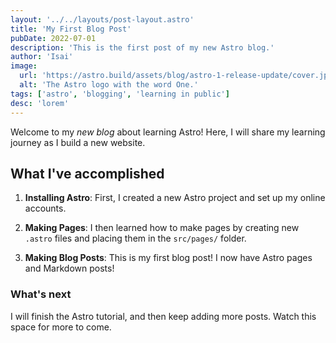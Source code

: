 ```yaml
---
layout: '../../layouts/post-layout.astro'
title: 'My First Blog Post'
pubDate: 2022-07-01
description: 'This is the first post of my new Astro blog.'
author: 'Isai'
image:
  url: 'https://astro.build/assets/blog/astro-1-release-update/cover.jpeg'
  alt: 'The Astro logo with the word One.'
tags: ['astro', 'blogging', 'learning in public']
desc: 'lorem'
---
```


Welcome to my _new blog_ about learning Astro! Here, I will share my learning journey as I build a new website.

## What I've accomplished

1. **Installing Astro**: First, I created a new Astro project and set up my online accounts.

2. **Making Pages**: I then learned how to make pages by creating new `.astro` files and placing them in the `src/pages/` folder.

3. **Making Blog Posts**: This is my first blog post! I now have Astro pages and Markdown posts!

### What's next

I will finish the Astro tutorial, and then keep adding more posts. Watch this space for more to come.

